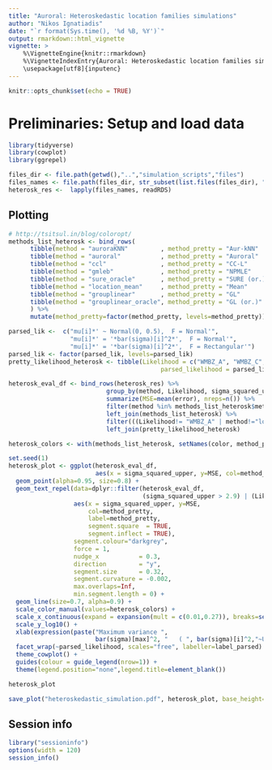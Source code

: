 ```yaml
---
title: "Auroral: Heteroskedastic location families simulations"
author: "Nikos Ignatiadis"
date: "`r format(Sys.time(), '%d %B, %Y')`"
output: rmarkdown::html_vignette
vignette: >
    %\VignetteEngine{knitr::rmarkdown}
    %\VignetteIndexEntry{Auroral: Heteroskedastic location families simulations}
    \usepackage[utf8]{inputenc}
---
```


```r
knitr::opts_chunk$set(echo = TRUE)
```

# Preliminaries: Setup and load data

```r
library(tidyverse)
library(cowplot)
library(ggrepel)
```


```r
files_dir <- file.path(getwd(),"..","simulation_scripts","files")
files_names <- file.path(files_dir, str_subset(list.files(files_dir), "heteroskedastic"))
heterosk_res <-  lapply(files_names, readRDS)
```

## Plotting 

```r
# http://tsitsul.in/blog/coloropt/
methods_list_heterosk <- bind_rows( 
      tibble(method = "auroraKNN"         , method_pretty = "Aur-kNN"    , color="#00beff"),
      tibble(method = "auroral"           , method_pretty = "Auroral"    , color="#4053d3"),
      tibble(method = "ccl"               , method_pretty = "CC-L"       , color="#ddb310"), 
      tibble(method = "gmleb"             , method_pretty = "NPMLE"      , color="#b51d14"),
      tibble(method = "sure_oracle"       , method_pretty = "SURE (or.)" , color="#fb49b0"),
      tibble(method = "location_mean"     , method_pretty = "Mean"       , color="#8c9fb7"),
      tibble(method = "grouplinear"       , method_pretty = "GL"         , color="#ff9287"),
      tibble(method = "grouplinear_oracle", method_pretty = "GL (or.)"   , color="#00bbad")
      ) %>%
      mutate(method_pretty=factor(method_pretty, levels=method_pretty))
```


                                        
                                                  
```r
parsed_lik <-  c("mu[i]*' ~ Normal(0, 0.5),  F = Normal'",
                 "mu[i]*' = '*bar(sigma)[i]^2*',  F = Normal'", 
                 "mu[i]*' = '*bar(sigma)[i]^2*',  F = Rectangular'")
parsed_lik <- factor(parsed_lik, levels=parsed_lik)
pretty_likelihood_heterosk <- tibble(Likelihood = c("WMBZ_A", "WMBZ_C", "WMBZ_F"),
                                          parsed_likelihood = parsed_lik)

heterosk_eval_df <- bind_rows(heterosk_res) %>% 
                           group_by(method, Likelihood, sigma_squared_upper) %>% 
                           summarize(MSE=mean(error), nreps=n()) %>%
                           filter(method %in% methods_list_heterosk$method) %>%
                           left_join(methods_list_heterosk) %>% 
                           filter(((Likelihood!= "WMBZ_A" | method!="location_mean" | MSE < 0.7))) %>%
                           left_join(pretty_likelihood_heterosk)

heterosk_colors <- with(methods_list_heterosk, setNames(color, method_pretty))
```

```r
set.seed(1)
heterosk_plot <- ggplot(heterosk_eval_df,
                        aes(x = sigma_squared_upper, y=MSE, col=method_pretty)) + 
  geom_point(alpha=0.95, size=0.8) +
  geom_text_repel(data=dplyr::filter(heterosk_eval_df, 
                                     (sigma_squared_upper > 2.9) | (Likelihood== "WMBZ_A" & method=="location_mean" & sigma_squared_upper >1.0)), 
                  aes(x = sigma_squared_upper, y=MSE, 
                      col=method_pretty,
                      label=method_pretty,
                      segment.square  = TRUE,
                      segment.inflect = TRUE),
                  segment.colour="darkgrey",
                  force = 1,
                  nudge_x           = 0.3,
                  direction         = "y", 
                  segment.size      = 0.32,
                  segment.curvature = -0.002,
                  max.overlaps=Inf,
                  min.segment.length = 0) + 
  geom_line(size=0.7, alpha=0.9) +
  scale_color_manual(values=heterosk_colors) + 
  scale_x_continuous(expand = expansion(mult = c(0.01,0.27)), breaks=seq(1.0,3.0,by=0.5)) + 
  scale_y_log10() +
  xlab(expression(paste("Maximum variance ", 
                        bar(sigma)[max]^2, "   ( ", bar(sigma)[i]^2,"~U", group("[",list(0.1, bar(sigma)[max]^2),"]"), " )"))) +
  facet_wrap(~parsed_likelihood, scales="free", labeller=label_parsed) +
  theme_cowplot() +  
  guides(colour = guide_legend(nrow=1)) + 
  theme(legend.position="none",legend.title=element_blank())

heterosk_plot
```

```r
save_plot("heteroskedastic_simulation.pdf", heterosk_plot, base_height=5, base_width=14)
```





## Session info
```r
library("sessioninfo")
options(width = 120)
session_info()
```
